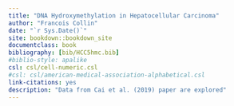 ```yaml
--- 
title: "DNA Hydroxymethylation in Hepatocellular Carcinoma"
author: "Francois Collin"
date: "`r Sys.Date()`"
site: bookdown::bookdown_site
documentclass: book
bibliography: [bib/HCC5hmc.bib]
#biblio-style: apalike
csl: csl/cell-numeric.csl
#csl: csl/american-medical-association-alphabetical.csl
link-citations: yes
description: "Data from Cai et al. (2019) paper are explored"
---
```


<!-- ONLY THIS FILE SHOULD HAVE YAML -->

<!-- THIS FILE DOESN'T HAVE TO HAVE ANY CONTENT ... -->
 
